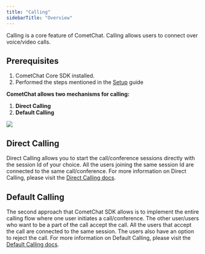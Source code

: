 ```yaml
---
title: "Calling"
sidebarTitle: "Overview"
---
```




Calling is a core feature of CometChat. Calling allows users to connect over voice/video calls.

## Prerequisites

1. CometChat Core SDK installed.
2. Performed the steps mentioned in the [Setup](/docs/sdk/ionic/setup#calling-component-configuration) guide

**CometChat allows two mechanisms for calling:**

1. **Direct Calling**
2. **Default Calling**

<Frame>
  <img src="/images/c47d740f-1623199592-18f6edace1510a65705e96ee2e85f7f7.png" />
</Frame>

## Direct Calling

Direct Calling allows you to start the call/conference sessions directly with the session Id of your choice. All the users joining the same session Id are connected to the same call/conference. For more information on Direct Calling, please visit the [Direct Calling docs](/docs/sdk/ionic/direct-call).

## Default Calling

The second approach that CometChat SDK allows is to implement the entire calling flow where one user initiates a call/conference. The other user/users who want to be a part of the call accept the call. All the users that accept the call are connected to the same session. The users also have an option to reject the call. For more information on Default Calling, please visit the [Default Calling docs](/docs/sdk/ionic/default-call).
